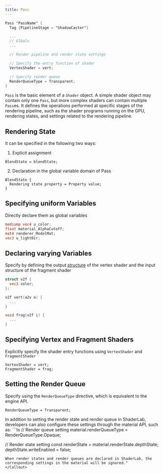 ```yaml
---
title: Pass
---
```


```glsl
Pass "PassName" {
  Tag {PipelineStage = "ShadowCaster"}

  ...
  // Glbals
  ...

  // Render pipeline and render state settings

  // Specify the entry function of shader
  VertexShader = vert;

  // Specify render queue
  RenderQueueType = Transparent;
}
```

`Pass` is the basic element of a `Shader` object. A simple shader object may contain only one `Pass`, but more complex shaders can contain multiple `Pass`es. It defines the operations performed at specific stages of the rendering pipeline, such as the shader programs running on the GPU, rendering states, and settings related to the rendering pipeline.

## Rendering State

It can be specified in the following two ways:

1. Explicit assignment

```
BlendState = blendState;
```

2. Declaration in the global variable domain of Pass

```
BlendState {
  Rendering state property = Property value;
}
```

## Specifying uniform Variables

Directly declare them as global variables

```glsl
mediump vec4 u_color;
float material_AlphaCutoff;
mat4 renderer_ModelMat;
vec3 u_lightDir;
```

## Declaring varying Variables

Specify by defining the output [structure](/docs/graphics/shader/shaderLab/syntax/shader/#structs-functions) of the vertex shader and the input structure of the fragment shader

```glsl
struct v2f {
  vec3 color;
};

v2f vert(a2v o) {
  ...
}

void frag(v2f i) {
  ...
}
```

## Specifying Vertex and Fragment Shaders

Explicitly specify the shader entry functions using `VertexShader` and `FragmentShader`

```
VertexShader = vert;
FragmentShader = frag;
```

## Setting the Render Queue

Specify using the `RenderQueueType` directive, which is equivalent to the engine API.

```
RenderQueueType = Transparent;
```

<Callout type="info">
In addition to setting the render state and render queue in ShaderLab, developers can also configure these settings through the material API, such as:
```ts
// Render queue setting
material.renderQueueType = RenderQueueType.Opaque;

// Render state setting const renderState = material.renderState.depthState; depthState.writeEnabled = false;

```
When render states and render queues are declared in ShaderLab, the corresponding settings in the material will be ignored."
</Callout>
```
